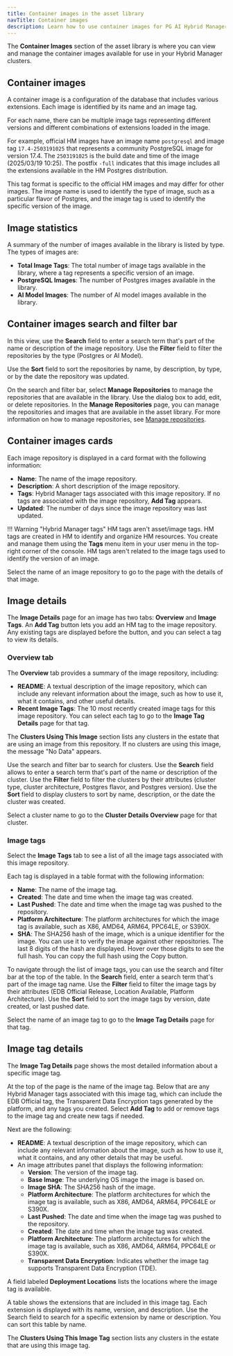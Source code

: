 ```yaml
---
title: Container images in the asset library
navTitle: Container images
description: Learn how to use container images for PG AI Hybrid Manager clusters.
---
```


The **Container Images** section of the asset library is where you can view and manage the container images available for use in your Hybrid Manager clusters.

## Container images

A container image is a configuration of the database that includes various extensions. Each image is identified by its name and an image tag.

For each name, there can be multiple image tags representing different versions and different combinations of extensions loaded in the image.

For example, official HM images have an image name `postgresql` and image tag `17.4-2503191025` that represents a community PostgreSQL image for version 17.4. The `2503191025` is the build date and time of the image (2025/03/19 10:25). The postfix `-full` indicates that this image includes all the extensions available in the HM Postgres distribution.

This tag format is specific to the official HM images and may differ for other images. The image name is used to identify the type of image, such as a particular flavor of Postgres, and the image tag is used to identify the specific version of the image.

## Image statistics

A summary of the number of images available in the library is listed by type. The types of images are:

-   **Total Image Tags**: The total number of image tags available in the library, where a tag represents a specific version of an image.
-   **PostgreSQL Images**: The number of Postgres images available in the library.
-   **AI Model Images**: The number of AI model images available in the library.

## Container images search and filter bar

In this view, use the **Search** field to enter a search term that's part of the name or description of the image repository. Use the **Filter** field to filter the repositories by the type (Postgres or AI Model).

Use the **Sort** field to sort the repositories by name, by description, by type, or by the date the repository was updated.

On the search and filter bar, select **Manage Repositories** to manage the repositories that are available in the library. Use the dialog box to add, edit, or delete repositories. In the **Manage Repositories** page, you can manage the repositories and images that are available in the asset library. For more information on how to manage repositories, see [Manage repositories](manage-repositories.mdx).

## Container images cards

Each image repository is displayed in a card format with the following information:

-   **Name**: The name of the image repository.
-   **Description**: A short description of the image repository.
-   **Tags**: Hybrid Manager tags associated with this image repository. If no tags are associated with the image repository, **Add Tag** appears.
-   **Updated**: The number of days since the image repository was last updated.

!!! Warning "Hybrid Manager tags"
    HM tags aren't asset/image tags. HM tags are created in HM to identify and organize HM resources. You create and manage them using the **Tags** menu item in your user menu in the top-right corner of the console. HM tags aren't related to the image tags used to identify the version of an image.

Select the name of an image repository to go to the page with the details of that image.

## Image details

The **Image Details** page for an image has two tabs: **Overview** and **Image Tags**. An **Add Tag** button lets you add an HM tag to the image repository. Any existing tags are displayed before the button, and you can select a tag to view its details.

### Overview tab

The **Overview** tab provides a summary of the image repository, including:

-   **README**: A textual description of the image repository, which can include any relevant information about the image, such as how to use it, what it contains, and other useful details.
-   **Recent Image Tags**: The 10 most recently created image tags for this image repository. You can select each tag to go to the **Image Tag Details** page for that tag.

The **Clusters Using This Image** section lists any clusters in the estate that are using an image from this repository. If no clusters are using this image, the message "No Data" appears.

Use the search and filter bar to search for clusters. Use the **Search** field allows to enter a search term that's part of the name or description of the cluster. Use the **Filter** field to filter the clusters by their attributes (cluster type, cluster architecture, Postgres flavor, and Postgres version). Use the **Sort** field to display clusters to sort by name, description, or the date the cluster was created.

Select a cluster name to go to the **Cluster Details Overview** page for that cluster.

### Image tags

Select the **Image Tags** tab to see a list of all the image tags associated with this image repository.

Each tag is displayed in a table format with the following information:

-   **Name**: The name of the image tag.
-   **Created**: The date and time when the image tag was created.
-   **Last Pushed**: The date and time when the image tag was pushed to the repository.
-   **Platform Architecture**: The platform architectures for which the image tag is available, such as X86, AMD64, ARM64, PPC64LE, or S390X.
-   **SHA**: The SHA256 hash of the image, which is a unique identifier for the image. You can use it to verify the image against other repositories. The last 8 digits of the hash are displayed. Hover over those digits to see the full hash. You can copy the full hash using the Copy button.

To navigate through the list of image tags, you can use the search and filter bar at the top of the table. In the **Search** field, enter a search term that's part of the image tag name. Use the **Filter** field to filter the image tags by their attributes (EDB Official Release, Location Available, Platform Architecture). Use the **Sort** field to sort the image tags by version, date created, or last pushed date.

Select the name of an image tag to go to the **Image Tag Details** page for that tag.

## Image tag details

The **Image Tag Details** page shows the most detailed information about a specific image tag.

At the top of the page is the name of the image tag. Below that are any Hybrid Manager tags associated with this image tag, which can include the EDB Official tag, the Transparent Data Encryption tags generated by the platform, and any tags you created. Select **Add Tag** to add or remove tags to the image tag and create new tags if needed.

Next are the following:

-   **README**: A textual description of the image repository, which can include any relevant information about the image, such as how to use it, what it contains, and any other details that may be useful.
-   An image attributes panel that displays the following information:
    -   **Version**: The version of the image tag.
    -   **Base Image**: The underlying OS image the image is based on.
    -   **Image SHA**: The SHA256 hash of the image.
    -   **Platform Architecture**: The platform architectures for which the image tag is available, such as X86, AMD64, ARM64, PPC64LE or S390X.
    -   **Last Pushed**: The date and time when the image tag was pushed to the repository.
    -   **Created**: The date and time when the image tag was created.
    -   **Platform Architecture**: The platform architectures for which the image tag is available, such as X86, AMD64, ARM64, PPC64LE or S390X.
    -   **Transparent Data Encryption**: Indicates whether the image tag supports Transparent Data Encryption (TDE).

A field labeled **Deployment Locations** lists the locations where the image tag is available. 

A table shows the extensions that are included in this image tag. Each extension is displayed with its name, version, and description. Use the Search field to search for a specific extension by name or description. You can sort this table by name.

The **Clusters Using This Image Tag** section lists any clusters in the estate that are using this image tag. 